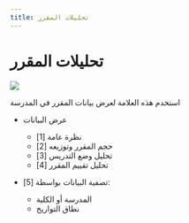 --- 
title: تحليلات المقرر
--- 

# تحليلات المقرر

![](/ar/img/ulearning/admin/Course_analytics.jpg)

استخدم هذه العلامة لعرض بيانات المقرر في المدرسة
- عرض البيانات
    - نظرة عامة [1]
    - حجم المقرر وتوزيعه [2]
    - تحليل وضع التدريس [3]
    - تحليل تقييم المقرر [4]

- تصفية البيانات بواسطة [5]:
    - 	المدرسة أو الكلية
    - نطاق التواريخ